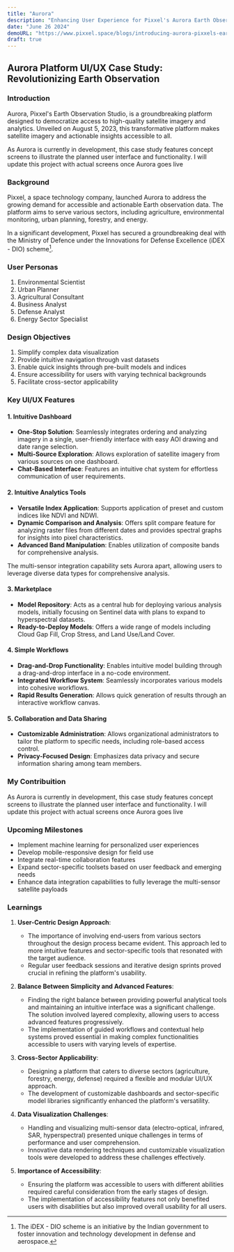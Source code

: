 ```yaml
---
title: "Aurora"
description: "Enhancing User Experience for Pixxel's Aurora Earth Observation Studio"
date: "June 26 2024"
demoURL: "https://www.pixxel.space/blogs/introducing-aurora-pixxels-earth-observation-studio"
draft: true
---
```



## Aurora Platform UI/UX Case Study: Revolutionizing Earth Observation

<ImageComponent
  src="https://cdn.prod.website-files.com/61682b99a0a8bb006f173129/65780a355e5ad48c6ba8b018_Featured.png"
/>

### Introduction

Aurora, Pixxel's Earth Observation Studio, is a groundbreaking platform designed to democratize access to high-quality satellite imagery and analytics. Unveiled on August 5, 2023, this transformative platform makes satellite imagery and actionable insights accessible to all.

<Callout type="info">
As Aurora is currently in development, this case study features concept screens to illustrate the planned user interface and functionality. I will update this project with actual screens once Aurora goes live
</Callout>

### Background

Pixxel, a space technology company, launched Aurora to address the growing demand for accessible and actionable Earth observation data. The platform aims to serve various sectors, including agriculture, environmental monitoring, urban planning, forestry, and energy.

In a significant development, Pixxel has secured a groundbreaking deal with the Ministry of Defence under the Innovations for Defense Excellence (iDEX - DIO) scheme[^1].

<VideoPlayer controls="true" src="https://designhawk.cdn.prismic.io/designhawk/ZozszB5LeNNTw69-_video-1-.mp4" />

### User Personas

1. Environmental Scientist
2. Urban Planner
3. Agricultural Consultant
4. Business Analyst
5. Defense Analyst
6. Energy Sector Specialist

### Design Objectives

1. Simplify complex data visualization
2. Provide intuitive navigation through vast datasets
3. Enable quick insights through pre-built models and indices
4. Ensure accessibility for users with varying technical backgrounds
5. Facilitate cross-sector applicability

### Key UI/UX Features

#### 1. Intuitive Dashboard

- **One-Stop Solution**: Seamlessly integrates ordering and analyzing imagery in a single, user-friendly interface with easy AOI drawing and date range selection.
- **Multi-Source Exploration**: Allows exploration of satellite imagery from various sources on one dashboard.
- **Chat-Based Interface**: Features an intuitive chat system for effortless communication of user requirements.

<ImageComponent
  src="https://cdn.prod.website-files.com/61682b99a0a8bb006f173129/65780cbc3bae748cc16d4a5f_Pxixxe%20.png"
  caption='Aurora’s dashboard at a glance.'
/>

<ImageComponent
  src="https://cdn.prod.website-files.com/61682b99a0a8bb006f173129/65780d7cb18c5363e9a37314_pixxel2%20(1).png"
  caption='Aurora aims to be a one-stop shop for Earth observation, enabling users to run analyses, generate insights, and download their results.'
/>

#### 2. Intuitive Analytics Tools

- **Versatile Index Application**: Supports application of preset and custom indices like NDVI and NDWI.
- **Dynamic Comparison and Analysis**: Offers split compare feature for analyzing raster files from different dates and provides spectral graphs for insights into pixel characteristics.
- **Advanced Band Manipulation**: Enables utilization of composite bands for comprehensive analysis.

<ImageComponent
  src="https://cdn.prod.website-files.com/61682b99a0a8bb006f173129/65780e3faffa5cc68728839e_pixxel3%20(1).png"
  caption='Several visualisation tools, including the split compare function.'
/>

<ImageComponent
  src="https://cdn.prod.website-files.com/61682b99a0a8bb006f173129/65780e6e78fffdcd92195016_xfghj%20(1).png"
  caption='The spectral graph enables users to visualise spatial and temporal changes.'
/>

<Callout type="info">
The multi-sensor integration capability sets Aurora apart, allowing users to leverage diverse data types for comprehensive analysis.
</Callout>

#### 3. Marketplace

- **Model Repository**: Acts as a central hub for deploying various analysis models, initially focusing on Sentinel data with plans to expand to hyperspectral datasets.
- **Ready-to-Deploy Models**: Offers a wide range of models including Cloud Gap Fill, Crop Stress, and Land Use/Land Cover.

<ImageComponent
  src="https://cdn.prod.website-files.com/61682b99a0a8bb006f173129/657813eb9367bc55feadec97_Frame%201533209463nwq%20(1).png"
  caption='The marketplace is a hub for different machine-learning models, applicable to various use cases.'
/>

#### 4. Simple Workflows

- **Drag-and-Drop Functionality**: Enables intuitive model building through a drag-and-drop interface in a no-code environment.
- **Integrated Workflow System**: Seamlessly incorporates various models into cohesive workflows.
- **Rapid Results Generation**: Allows quick generation of results through an interactive workflow canvas.

<ImageComponent
  src="https://cdn.prod.website-files.com/61682b99a0a8bb006f173129/6578140b56c9c5bd853d706e_Frame%201533209464nwq%20(1).png"
  caption='No-code environment for running models.'
/>

#### 5. Collaboration and Data Sharing

- **Customizable Administration**: Allows organizational administrators to tailor the platform to specific needs, including role-based access control.
- **Privacy-Focused Design**: Emphasizes data privacy and secure information sharing among team members.

<ImageComponent
  src="https://cdn.prod.website-files.com/61682b99a0a8bb006f173129/6578143163fb6ed7a11fc112_Frame%201533209465nwq%20(1).png"
  caption='With a focus on collaboration and data privacy, organisations can manage their team members and data access with ease.'
/>

### My Contribuition

<Callout type="info">
As Aurora is currently in development, this case study features concept screens to illustrate the planned user interface and functionality. I will update this project with actual screens once Aurora goes live
</Callout>



### Upcoming Milestones

- Implement machine learning for personalized user experiences
- Develop mobile-responsive design for field use
- Integrate real-time collaboration features
- Expand sector-specific toolsets based on user feedback and emerging needs
- Enhance data integration capabilities to fully leverage the multi-sensor satellite payloads

[^1]: The iDEX - DIO scheme is an initiative by the Indian government to foster innovation and technology development in defense and aerospace.

<VideoPlayer src="https://designhawk.cdn.prismic.io/designhawk/Zozszh5LeNNTw69__video.mp4" />

### Learnings

1. **User-Centric Design Approach**: 
   - The importance of involving end-users from various sectors throughout the design process became evident. This approach led to more intuitive features and sector-specific tools that resonated with the target audience.
   - Regular user feedback sessions and iterative design sprints proved crucial in refining the platform's usability.

2. **Balance Between Simplicity and Advanced Features**:
   - Finding the right balance between providing powerful analytical tools and maintaining an intuitive interface was a significant challenge. The solution involved layered complexity, allowing users to access advanced features progressively.
   - The implementation of guided workflows and contextual help systems proved essential in making complex functionalities accessible to users with varying levels of expertise.

3. **Cross-Sector Applicability**:
   - Designing a platform that caters to diverse sectors (agriculture, forestry, energy, defense) required a flexible and modular UI/UX approach.
   - The development of customizable dashboards and sector-specific model libraries significantly enhanced the platform's versatility.

4. **Data Visualization Challenges**:
   - Handling and visualizing multi-sensor data (electro-optical, infrared, SAR, hyperspectral) presented unique challenges in terms of performance and user comprehension.
   - Innovative data rendering techniques and customizable visualization tools were developed to address these challenges effectively.

5. **Importance of Accessibility**:
   - Ensuring the platform was accessible to users with different abilities required careful consideration from the early stages of design.
   - The implementation of accessibility features not only benefited users with disabilities but also improved overall usability for all users.